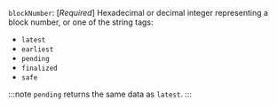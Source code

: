 `blockNumber`: [_Required_] Hexadecimal or decimal integer representing a block number, or one of
 the string tags:
 - `latest`
 - `earliest`
 - `pending`
 - `finalized`
 - `safe`

 :::note
 `pending` returns the same data as `latest`.
 :::

